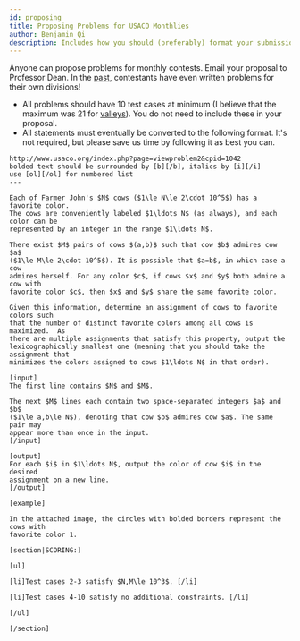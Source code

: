 ```yaml
---
id: proposing
title: Proposing Problems for USACO Monthlies
author: Benjamin Qi
description: Includes how you should (preferably) format your submissions.
---
```


Anyone can propose problems for monthly contests. Email your proposal to Professor Dean. In the [past](http://www.usaco.org/index.php?page=viewproblem2&cpid=817), contestants have even written problems for their own divisions!

 - All problems should have 10 test cases at minimum (I believe that the maximum was 21 for [valleys](http://www.usaco.org/index.php?page=viewproblem2&cpid=950)). You do not need to include these in your proposal.
 - All statements must eventually be converted to the following format. It's not required, but please save us time by following it as best you can.

<Spoiler title="2020 Open Gold - Favorite Colors">

```
http://www.usaco.org/index.php?page=viewproblem2&cpid=1042
bolded text should be surrounded by [b][/b], italics by [i][/i]
use [ol][/ol] for numbered list
---

Each of Farmer John's $N$ cows ($1\le N\le 2\cdot 10^5$) has a favorite color.
The cows are conveniently labeled $1\ldots N$ (as always), and each color can be
represented by an integer in the range $1\ldots N$.

There exist $M$ pairs of cows $(a,b)$ such that cow $b$ admires cow $a$
($1\le M\le 2\cdot 10^5$). It is possible that $a=b$, in which case a cow
admires herself. For any color $c$, if cows $x$ and $y$ both admire a cow with
favorite color $c$, then $x$ and $y$ share the same favorite color.

Given this information, determine an assignment of cows to favorite colors such
that the number of distinct favorite colors among all cows is maximized.  As
there are multiple assignments that satisfy this property, output the
lexicographically smallest one (meaning that you should take the assignment that
minimizes the colors assigned to cows $1\ldots N$ in that order).

[input]
The first line contains $N$ and $M$.

The next $M$ lines each contain two space-separated integers $a$ and $b$
($1\le a,b\le N$), denoting that cow $b$ admires cow $a$. The same pair may
appear more than once in the input.
[/input]

[output]
For each $i$ in $1\ldots N$, output the color of cow $i$ in the desired
assignment on a new line.
[/output]

[example]

In the attached image, the circles with bolded borders represent the cows with 
favorite color 1.

[section|SCORING:]

[ul]

[li]Test cases 2-3 satisfy $N,M\le 10^3$. [/li] 

[li]Test cases 4-10 satisfy no additional constraints. [/li]

[/ul]

[/section]
```

</Spoiler>